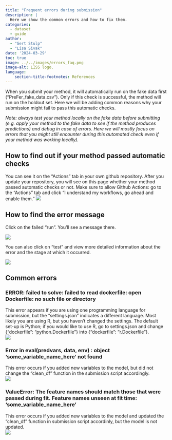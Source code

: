 ```yaml
---
title: "Frequent errors during submission"
description: |
  Here we show the common errors and how to fix them.
categories:
  - dataset
  - guide
author: 
  - "Gert Stulp"
  - "Lisa Sivak"
date: '2024-03-29'
toc: true
image: ../../images/errors_faq.png
image-alt: LISS logo. 
language: 
    section-title-footnotes: References
---
```


When you submit your method, it will automatically run on the fake data first ("PreFer_fake_data.csv"). Only if this check is successful, the method will run on the holdout set. Here we will be adding common reasons why your submission might fail to pass this automatic checks.    


_Note: always test your method locally on the fake data before submitting (e.g. apply your method to the fake data to see if the method produces predictions) and debug in case of errors. Here we will mostly focus on errors that you might still encounter during this automated check even if your method was working locally)._  


## How to find out if your method passed automatic checks

You can see it on the "Actions" tab in your own github repository. After you update your repository, you will see on this page whether your method passed automatic checks or not. Make sure to allow Github Actions: go to the “Actions” tab and click “I understand my workflows, go ahead and enable them.”
![](/images/actions.png)
 


## How to find the error message

Click on the failed "run". You'll see a message there.  

![](/images/failed_run3.png)


You can also click on “test” and view more detailed information about the error and the stage at which it occurred.  

![](/images/failed_read_dockerfile.png)




## Common errors

::: {.callout-note appearance="simple" collapse="true" icon=false}
### ERROR: failed to solve: failed to read dockerfile: open Dockerfile: no such file or directory

This error appears if you are using one programming language for submission, but the "settings.json" indicates a different language. Most likely you are using R, but you haven't changed the settings. The default set-up is Python; if you would like to use R, go to settings.json and change {"dockerfile": "python.Dockerfile"} into {"dockerfile": "r.Dockerfile"}.  
![](/images/error_edit_settings.png)
:::

::: {.callout-note appearance="simple" collapse="true" icon=false}
### Error in eval(predvars, data, env) : object 'some_variable_name_here' not found
This error occurs if you added new variables to the model, but did not change the "clean_df" function in the submission script accordingly.    
![](/images/error_edit_settings.png)
:::

::: {.callout-note appearance="simple" collapse="true" icon=false}
### ValueError: The feature names should match those that were passed during fit. Feature names unseen at fit time: 'some_variable_name_here'
This error occurs if you added new variables to the model and updated the "clean_df" function in submission script accordinly, but the model is not updated.    
![](/images/feature_name_unseen.jpg)
:::

